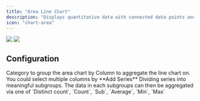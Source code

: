 ```yaml
---
title: "Area Line Chart"
description: "Displays quantitative data with connected data points and shaded areas beneath the lines to emphasize trends and magnitudes"
icon: "chart-area"
---
```

<Frame>
  <img
    className="block dark:hidden"
    src="/images/content/charts/area-line-chart-light.png"
  />
  <img
    className="hidden dark:block"
    src="/images/content/charts/area-line-chart-dark.png"
/ >
</Frame>

## Configuration

<ResponseField name="X-Axis" type="string or numeric" required>
  Category to group the area chart by
</ResponseField>

<ResponseField name="Y-Axis" type="numeric" required>
  Column to aggregate the line chart on. You could select multiple columns by **Add Series**
</ResponseField>

<ResponseField name="Segment by">
  Dividing series into meaningful subgroups. The data in each subgroups can then be aggregated via one of `Distinct count`, `Count`, `Sub`, `Average`, `Min`, `Max`
</ResponseField>